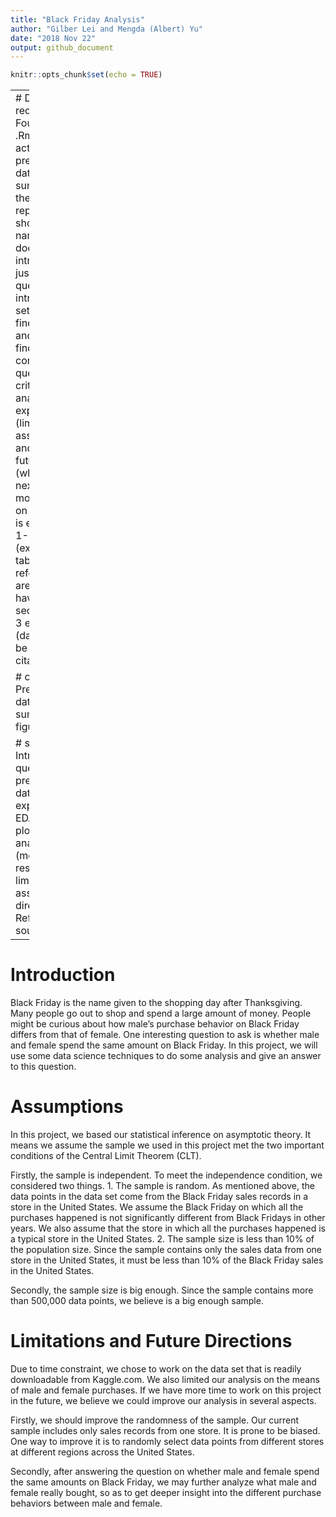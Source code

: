 ```yaml
---
title: "Black Friday Analysis"
author: "Gilber Lei and Mengda (Albert) Yu"
date: "2018 Nov 22"
output: github_document
---
```


```r
knitr::opts_chunk$set(echo = TRUE)
```

---
# Delete later
## requirments.
> Fourth script: an .Rmd or .ipynb actually, that presents original data, the statistical summaries, and/or the figures in a little report. There should be a written narrative in this document that introduces and justifies your question, introduces the data set, presents the findings/results, and interprets the findings/results in context of the question. Some critique of the analysis is also expected (limitations, assumptions, etc) and a statement of future directions (what would you do next if you had more time to work on this). The report is expected to be 1-2 written pages (excluding figures, tables and references). You are expected to have a reference section and cite 2-3 external sources (data source can be one of these citations).

# components
+ Present original data
+ statistical summaries
+ figures 

# sections
1. Introduces questions
2. present original data ... some explanations 
3. EDA two features plots 
4. statistical analysis/summaries (mean $ CI, t-test results) 
5. limitation, assumptions, future directions 
6. References 
  + data sources
----

# Introduction

Black Friday is the name given to the shopping day after Thanksgiving. Many people go out to shop and spend a large amount of money. People might be curious about how male's purchase behavior on Black Friday differs from that of female. One interesting question to ask is whether male and female spend the same amount on Black Friday. In this project, we will use some data science techniques to do some analysis and give an answer to this question. 







#  Assumptions 

In this project, we based our statistical inference on asymptotic theory. It means we assume the sample we used in this project met the two important conditions of the Central Limit Theorem (CLT). 

Firstly, the sample is independent. To meet the independence condition, we considered two things. 
    1. The sample is random. As mentioned above, the data points in the data set come from the Black Friday sales records in a store in the United States. We assume the Black Friday on which all the purchases happened is not significantly different from Black Fridays in other years. We also assume that the store in which all the purchases happened is a typical store in the United States. 
    2. The sample size is less than 10% of the population size. Since the sample contains only the sales data from one store in the United States, it must be less than 10% of the Black Friday sales in the United States. 

Secondly, the sample size is big enough. Since the sample contains more than 500,000 data points, we believe is a big enough sample.  

# Limitations and Future Directions 

Due to time constraint, we chose to work on the data set that is readily downloadable from Kaggle.com. We also limited our analysis on the means of male and female purchases. If we have more time to work on this project in the future, we believe we could improve our analysis in several aspects. 

Firstly, we should improve the randomness of the sample. Our current sample includes only sales records from one store. It is prone to be biased. One way to improve it is to randomly select data points from different stores at different regions across the United States. 

Secondly, after answering the question on whether male and female spend the same amounts on Black Friday, we may further analyze what male and female really bought, so as to get deeper insight into the different purchase behaviors between male and female.  